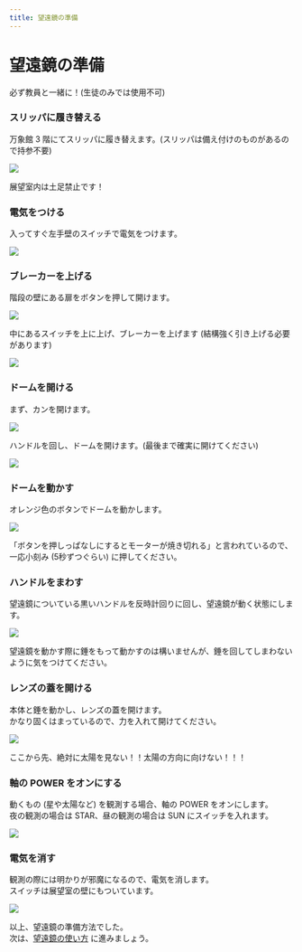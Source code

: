```yaml
---
title: 望遠鏡の準備
---
```



# 望遠鏡の準備

<Callout type="error">必ず教員と一緒に！(生徒のみでは使用不可)</Callout>

<Steps>

### スリッパに履き替える

万象館 3 階にてスリッパに履き替えます。(スリッパは備え付けのものがあるので持参不要)

![](/img/slipper.webp)

<Callout type="warning">展望室内は土足禁止です！</Callout>

### 電気をつける

入ってすぐ左手壁のスイッチで電気をつけます。

![](/img/light_sw1.webp)

### ブレーカーを上げる

階段の壁にある扉をボタンを押して開けます。

![](/img/breaker.webp)

中にあるスイッチを上に上げ、ブレーカーを上げます (結構強く引き上げる必要があります)

![](/img/breaker_on.webp)

### ドームを開ける

まず、カンを開けます。

![](/img/dome_kan_open.webp)

ハンドルを回し、ドームを開けます。(最後まで確実に開けてください)

![](/img/dome_handle_open.webp)

### ドームを動かす

オレンジ色のボタンでドームを動かします。

![](/img/dome_remote3_m.webp)

<Callout type="info">
  「ボタンを押しっぱなしにするとモーターが焼き切れる」と言われているので、一応小刻み
  (5秒ずつぐらい) に押してください。
</Callout>

### ハンドルをまわす

望遠鏡についている黒いハンドルを反時計回りに回し、望遠鏡が動く状態にします。

![](/img/ts_handle_unlock.webp)

<Callout type="warning">
  望遠鏡を動かす際に錘をもって動かすのは構いませんが、錘を回してしまわないように気をつけてください。
</Callout>

### レンズの蓋を開ける

本体と錘を動かし、レンズの蓋を開けます。<br />
かなり固くはまっているので、力を入れて開けてください。

![](/img/ts_cap1_m.webp)

<Callout type="error">
  ここから先、絶対に太陽を見ない！！太陽の方向に向けない！！！
</Callout>

### 軸の POWER をオンにする

動くもの (星や太陽など) を観測する場合、軸の POWER をオンにします。<br />
夜の観測の場合は STAR、昼の観測の場合は SUN にスイッチを入れます。

![](/img/ts_sw.webp)

### 電気を消す

観測の際には明かりが邪魔になるので、電気を消します。<br />
スイッチは展望室の壁にもついています。

![](/img/light_sw2_m.webp)

</Steps>

以上、望遠鏡の準備方法でした。 <br />
次は、[望遠鏡の使い方](/dome/watch) に進みましょう。
